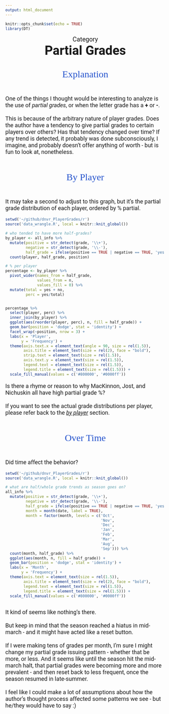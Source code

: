 ```yaml
---
output: html_document
---
```


```r
knitr::opts_chunk$set(echo = TRUE)
library(DT)
```

<p id = "cat">Category</p>
<strong><p id = "title">Partial Grades</p></strong>
<br><br>
<p id="section">Explanation</p>
<br>

<p id='desc'>One of the things I thought would be interesting to analyze is the use of *partial grades*, or when the letter grade has a **+** or **-**.<br><br>This is because of the arbitrary nature of player grades. Does the author have a tendency to give partial grades to certain players over others? Has that tendency changed over time? If any trend is detected, it probably was done subconsciously, I imagine, and probably doesn't offer anything of worth - but is fun to look at, nonetheless.</p>

<br><br>
<p id="section"> By Player</p>
<br>

<p id='desc'>It may take a second to adjust to this graph, but it's the partial grade distribution of each player, ordered by % partial.</p>

```r
setwd('~/github/dnvr_PlayerGrades/r')
source('data_wrangle.R', local = knitr::knit_global())

# who tended to have more half-grades?
by_player <- all_info %>% 
  mutate(positive = str_detect(grade, '\\+'),
         negative = str_detect(grade, '\\-'),
         half_grade = ifelse(positive == TRUE | negative == TRUE, 'yes', 'no')) %>% 
  count(player, half_grade, position)

# % per player
percentage <- by_player %>% 
  pivot_wider(names_from = half_grade,
              values_from = n,
              values_fill = 0) %>% 
  mutate(total = yes + no,
         perc = yes/total)


percentage %>% 
  select(player, perc) %>% 
  inner_join(by_player) %>% 
  ggplot(aes(reorder(player, perc), n, fill = half_grade)) + 
  geom_bar(position = 'dodge', stat = 'identity') + 
  facet_wrap(~position, nrow = 3) + 
  labs(x = 'Player',
       y = 'Frequency') +
  theme(axis.text.x = element_text(angle = 90, size = rel(1.5)),
        axis.title = element_text(size = rel(2), face = "bold"),
        strip.text = element_text(size = rel(1.5)),
        axis.text.y = element_text(size = rel(1.5)),
        legend.text = element_text(size = rel(1.5)),
        legend.title = element_text(size = rel(1.5))) +
  scale_fill_manual(values = c('#800000', '#0000ff'))

```

<p id="desc">Is there a rhyme or reason to why MacKinnon, Jost, and Nichuskin all have high partial grade %?<br><br>If you want to see the actual grade distributions per player, please refer back to the <a class="link" href="by_player.html">*by player*</a> section.</p>

<br><br>
<p id="section">Over Time</p>
<br>

<p id="desc">Did time affect the behavior?</p>

```r
setwd('~/github/dnvr_PlayerGrades/r')
source('data_wrangle.R', local = knitr::knit_global())

# what are half/whole grade trends as season goes on?
all_info %>% 
  mutate(positive = str_detect(grade, '\\+'),
         negative = str_detect(grade, '\\-'),
         half_grade = ifelse(positive == TRUE | negative == TRUE, 'yes', 'no'),
         month = month(date, label = TRUE),
         month = factor(month, levels = c('Oct',
                                          'Nov',
                                          'Dec',
                                          'Jan',
                                          'Feb',
                                          'Mar',
                                          'Aug',
                                          'Sep'))) %>%
  count(month, half_grade) %>% 
  ggplot(aes(month, n, fill = half_grade)) + 
  geom_bar(position = 'dodge', stat = 'identity') + 
  labs(x = 'Month',
       y = 'Frequency') +
  theme(axis.text = element_text(size = rel(1.5)),
        axis.title = element_text(size = rel(2), face = "bold"),
        legend.text = element_text(size = rel(1.5)),
        legend.title = element_text(size = rel(1.5))) +
  scale_fill_manual(values = c('#800000', '#0000ff'))
  
```

<p id="desc">It kind of seems like nothing's there.<br><br>But keep in mind that the season reached a hiatus in mid-march - and it might have acted like a reset button.<br><br>If I were making tens of grades per month, I'm sure I might change my partial grade issuing pattern - whether that be more, or less. And it seems like until the season hit the mid-march halt, that partial grades were becoming more and more prevalent - and then reset back to less frequent, once the season resumed in late-summer.<br><br>I feel like I could make a lot of assumptions about how the author's thought process affected some patterns we see - but he/they would have to say :)</p>


<style>
@import url('https://fonts.googleapis.com/css2?family=Roboto:wght@500&display=swap');
@import url('https://fonts.googleapis.com/css2?family=Zilla+Slab:wght@300;500&display=swap');

#cat{
  margin: auto;
  text-align: center;
  font-size: 20px;
  font-family: 'Roboto', sans-serif;
}

#title{
  margin: auto;
  text-align: center;
  font-size: 40px;
  font-family: 'Roboto', sans-serif;
}

#desc{
  font-size: 18px;
  font-family: 'Roboto', sans-serif;
}

#section{
  margin: auto;
  text-align: center;
  font-family: 'Zilla Slab', serif;
  font-size: 30px;
  color: #2553CC;
}

</style>